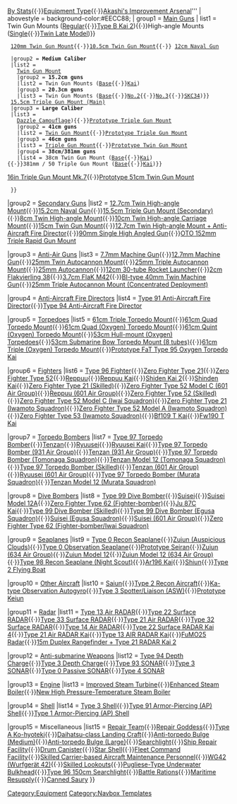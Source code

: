 {{Navbox
| name   = Template:Equipmentlist
| state = mw-collapsible 
| title = [[Equipment|Equipment List]]
| basestyle  = background-color:#DDBB44;
| titlestyle = color:black;
| liststyle = border:0px none; padding-left:4px; padding:5px; 
| groupstyle =  color:black; padding:5px; 
| style = color:black; background-color:#FFFFFF; border:1px solid #1A5B70; width:100%;
| above = '''[[Equipment_List_(Image)|Gallery]]{{·}}[[Equipment_Ranking|By Stats]]{{·}}[[Glossary#Equipment|Equipment Type]]{{·}}[[Akashi's_Improvement_Arsenal|Akashi's Improvement Arsenal]]'''
| abovestyle = background-color:#EECC88;
| group1 = [[List of Main Guns by stats|Main Guns]]
| list1 = {{Navbox|child
  |evenodd = swap
  | basestyle  = background-color:#EECC88;
  |group1 = '''Small Caliber'''
  |list1 = 
    {{Navbox|child
    |group1 = 10cm guns
    |list1 = High-angle Mounts ([[10cm Twin High-angle Mount|Base]]{{·}}[[10cm Twin High-angle Mount + Anti-Aircraft Fire Director|w/ AAFD]])
    |group2 = 12.7cm guns
    |list2 = [[12.7cm Naval Gun|Naval Gun]]{{·}}Twin Gun Mounts ([[12.7cm Twin Gun Mount|Regular]]{{·}}[[12.7cm Twin Mount Type-B Kai 2|Type B Kai 2]]){{·}}High-angle Mounts ([[12.7cm High-angle Mount|Single]]{{·}}[[12.7cm Twin High-Angle Mount (Late Model)|Twin Late Model]])}}
  [[120mm Twin Gun Mount]]{{·}}[[10.5cm Twin Gun Mount]]{{·}} [[12cm Naval Gun]]

  |group2 = '''Medium Caliber'''
  |list2 = 
    {{Navbox|child
    |group1 = '''14cm guns'''
    |list1 = [[14cm Naval Gun|Naval Gun]]{{·}}[[14cm Twin Gun Mount|Twin Gun Mount]]
    |group2 = '''15.2cm guns'''
    |list2 = Twin Gun Mounts ([[15.2cm Twin Gun Mount|Base]]{{·}}[[15.2cm Twin Gun Mount Kai|Kai]])
    |group3 = '''20.3cm guns'''
    |list3 = Twin Gun Mounts ([[20.3cm Twin Gun Mount|Base]]{{·}}[[20.3cm(no.2) Twin Gun Mount|No.2]]{{·}}[[20.3cm(no.3) Twin Gun Mount|No.3]]{{·}}[[SKC34 20.3cm Twin Cannon|SKC34]])}}
  [[15.5cm Triple Gun Mount (Main)]]
  |group3 = '''Large Caliber'''
  |list3 = 
    {{Navbox|child
    |group1 = '''35.6cm guns'''
    |list1 = Twin Gun Mounts ([[35.6cm Twin Gun Mount|Base]]{{·}}[[35.6cm Twin Gun Mount (Dazzle Camouflage)|Dazzle Camouflage]]){{·}}[[Prototype 35.6cm Triple Gun Mount|Prototype Triple Gun Mount]]
    |group2 = '''41cm guns'''
    |list2 = [[41cm Twin Gun Mount|Twin Gun Mount]]{{·}}[[Prototype 41cm Triple Gun Mount|Prototype Triple Gun Mount]]
    |group3 = '''46cm guns'''
    |list3 = [[46cm Triple Gun Mount|Triple Gun Mount]]{{·}}[[Prototype 46cm Twin Gun Mount|Prototype Twin Gun Mount]]
    |group4 = '''38cm/381mm guns'''
    |list4 = 38cm Twin Gun Mount ([[38cm Twin Gun Mount|Base]]{{·}}[[38cm Twin Gun Mount Kai|Kai]]){{·}}381mm / 50 Triple Gun Mount ([[381mm / 50 Triple Gun Mount|Base]]{{·}}[[381mm / 50 Triple Gun Mount Kai|Kai]])}}
[[16in Triple Gun Mount Mk.7]]{{·}}[[Prototype 51cm Twin Gun Mount]]
  }}

|group2 = [[List_of_Secondary_Guns_by_stats|Secondary Guns]]
|list2 = [[12.7cm Twin High-angle Mount]]{{·}}[[15.2cm Naval Gun]]{{·}}[[15.5cm Triple Gun Mount (Secondary)]]{{·}}[[8cm Twin High-angle Mount]]{{·}}[[10cm Twin High-angle Carriage Mount]]{{·}}[[15cm Twin Gun Mount]]{{·}}[[12.7cm Twin High-angle Mount + Anti-Aircraft Fire Director]]{{·}}[[90mm Single High Angled Gun]]{{·}}[[OTO 152mm Triple Rapid Gun Mount]]

|group3 = [[List_of_Anti-Air_Guns_by_stats|Anti-Air Guns]]
|list3 = [[7.7mm Machine Gun]]{{·}}[[12.7mm Machine Gun]]{{·}}[[25mm Twin Autocannon Mount]]{{·}}[[25mm Triple Autocannon Mount]]{{·}}[[25mm Autocannon]]{{·}}[[12cm 30-tube Rocket Launcher]]{{·}}[[2cm Flakvierling 38]]{{·}}[[3.7cm FlaK M42]]{{·}}[[BI-type 40mm Twin Machine Gun]]{{·}}[[25mm Triple Autocannon Mount (Concentrated Deployment)]]

|group4 = [[List_of_Anti-Aircraft_Fire_Directors_by_stats|Anti-Aircraft Fire Directors]]
|list4 = [[Type 91 Anti-Aircraft Fire Director]]{{·}}[[Type 94 Anti-Aircraft Fire Director]]

|group5 = [[List_of_Torpedoes_by_stats|Torpedoes]]
|list5 = [[61cm Triple Torpedo Mount]]{{·}}[[61cm Quad Torpedo Mount]]{{·}}[[61cm Quad (Oxygen) Torpedo Mount]]{{·}}[[61cm Quint (Oxygen) Torpedo Mount]]{{·}}[[53cm Hull-mount (Oxygen) Torpedoes]]{{·}}[[53cm Submarine Bow Torpedo Mount (8 tubes)]]{{·}}[[61cm Triple (Oxygen) Torpedo Mount]]{{·}}[[Prototype FaT Type 95 Oxygen Torpedo Kai]]

|group6 = [[List_of_Fighters_by_stats|Fighters]]
|list6 = [[Type 96 Fighter]]{{·}}[[Zero Fighter Type 21]]{{·}}[[Zero Fighter Type 52]]{{·}}[[Reppuu]]{{·}}[[Reppuu Kai]]{{·}}[[Shiden Kai 2]]{{·}}[[Shinden Kai]]{{·}}[[Zero Fighter Type 21 (Skilled)]]{{·}}[[Zero Fighter Type 52 Model C (601 Air Group)]]{{·}}[[Reppuu (601 Air Group)]]{{·}}[[Zero Fighter Type 52 (Skilled)]]{{·}}[[Zero Fighter Type 52 Model C (Iwai Squadron)]]{{·}}[[Zero Fighter Type 21 (Iwamoto Squadron)]]{{·}}[[Zero Fighter Type 52 Model A (Iwamoto Squadron)]]{{·}}[[Zero Fighter Type 53 (Iwamoto Squadron)]]{{·}}[[Bf109 T Kai]]{{·}}[[Fw190 T Kai]]

|group7 = [[List of Torpedo Bombers by stats|Torpedo Bombers]]
|list7 = [[Type 97 Torpedo Bomber]]{{·}}[[Tenzan]]{{·}}[[Ryuusei]]{{·}}[[Ryuusei Kai]]{{·}}[[Type 97 Torpedo Bomber (931 Air Group)]]{{·}}[[Tenzan (931 Air Group)]]{{·}}[[Type 97 Torpedo Bomber (Tomonaga Squadron)]]{{·}}[[Tenzan Model 12 (Tomonaga Squadron)]]{{·}}[[Type 97 Torpedo Bomber (Skilled)]]{{·}}[[Tenzan (601 Air Group)]]{{·}}[[Ryuusei (601 Air Group)]]{{·}}[[Type 97 Torpedo Bomber (Murata Squadron)]]{{·}}[[Tenzan Model 12 (Murata Squadron)]]

|group8 = [[List of Dive Bombers by stats|Dive Bombers]]
|list8 = [[Type 99 Dive Bomber]]{{·}}[[Suisei]]{{·}}[[Suisei Model 12A]]{{·}}[[Zero Fighter Type 62 (Fighter-bomber)]]{{·}}[[Ju 87C Kai]]{{·}}[[Type 99 Dive Bomber (Skilled)]]{{·}}[[Type 99 Dive Bomber (Egusa Squadron)]]{{·}}[[Suisei (Egusa Squadron)]]{{·}}[[Suisei (601 Air Group)]]{{·}}[[Zero Fighter Type 62 (Fighter-bomber/Iwai Squadron)]]

|group9 = [[List_of_Seaplanes_by_stats|Seaplanes]]
|list9 = [[Type 0 Recon Seaplane]]{{·}}[[Zuiun (Auspicious Clouds)]]{{·}}[[Type 0 Observation Seaplane]]{{·}}[[Prototype Seiran]]{{·}}[[Zuiun (634 Air Group)]]{{·}}[[Zuiun Model 12]]{{·}}[[Zuiun Model 12 (634 Air Group)]]{{·}}[[Type 98 Recon Seaplane (Night Scout)]]{{·}}[[Ar196 Kai]]{{·}}[[Shiun]]{{·}}[[Type 2 Flying Boat]]

|group10 = [[List_of_Aircraft_by_stats_%28other%29|Other Aircraft]]
|list10 = [[Saiun]]{{·}}[[Type 2 Recon Aircraft]]{{·}}[[Ka-type Observation Autogyro]]{{·}}[[Type 3 Spotter/Liaison (ASW)]]{{·}}[[Prototype Keiun]]

|group11 = [[List_of_Radars_by_stats|Radar]]
|list11 = [[Type 13 Air RADAR]]{{·}}[[Type 22 Surface RADAR]]{{·}}[[Type 33 Surface RADAR]]{{·}}[[Type 21 Air RADAR]]{{·}}[[Type 32 Surface RADAR]]{{·}}[[Type 14 Air RADAR]]{{·}}[[Type 22 Surface RADAR Kai 4]]{{·}}[[Type 21 Air RADAR Kai]]{{·}}[[Type 13 AIR RADAR Kai]]{{·}}[[FuMO25 Radar]]{{·}}[[15m Duplex Rangefinder + Type 21 RADAR Kai 2]]

|group12 = [[List_of_Anti-Submarine_Equipment_by_stats|Anti-submarine Weapons]]
|list12 = [[Type 94 Depth Charge]]{{·}}[[Type 3 Depth Charge]]{{·}}[[Type 93 SONAR]]{{·}}[[Type 3 SONAR]]{{·}}[[Type 0 Passive SONAR]]{{·}}[[Type 4 SONAR]]

|group13 = [[List of Engine|Engine]]
|list13 = [[Improved Steam Turbine]]{{·}}[[Enhanced Steam Boiler]]{{·}}[[New High Pressure-Temperature Steam Boiler]]

|group14 = [[List of Shells by stats|Shell]]
|list14 = [[Type 3 Shell]]{{·}}[[Type 91 Armor-Piercing (AP) Shell]]{{·}}[[Type 1 Armor-Piercing (AP) Shell]]

|group15 = Miscellaneous
|list15 = [[Repair Team]]{{·}}[[Repair Goddess]]{{·}}[[Type A Ko-hyoteki]]{{·}}[[Daihatsu-class Landing Craft]]{{·}}[[Anti-torpedo Bulge (Medium)]]{{·}}[[Anti-torpedo Bulge (Large)]]{{·}}[[Searchlight]]{{·}}[[Ship Repair Facility]]{{·}}[[Drum Canister]]{{·}}[[Star Shell]]{{·}}[[Fleet Command Facility]]{{·}}[[Skilled Carrier-based Aircraft Maintenance Personnel]]{{·}}[[WG42 (Wurfgerät 42)]]{{·}}[[Skilled Lookouts]]{{·}}[[Pugliese-Type Underwater Bulkhead]]{{·}}[[Type 96 150cm Searchlight]]{{·}}[[Battle Rations]]{{·}}[[Maritime Resupply]]{{·}}[[Canned Saury]]
}}
[[Category:Equipment]]
<noinclude>[[Category:Navbox Templates]]</noinclude>
